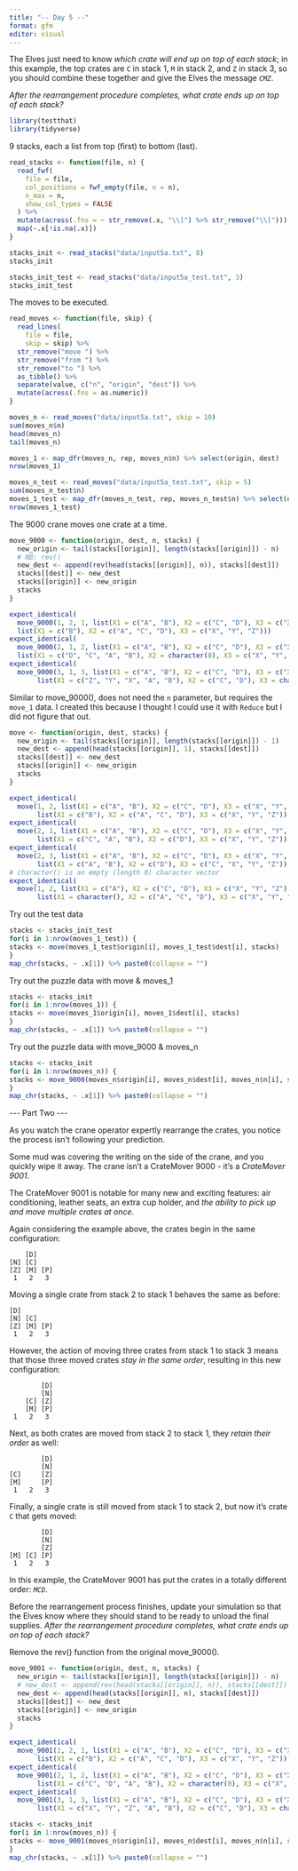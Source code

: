 ```yaml
---
title: "-- Day 5 --"
format: gfm
editor: visual
---
```


The Elves just need to know *which crate will end up on top of each stack*; in this example, the top crates are `C` in stack 1, `M` in stack 2, and `Z` in stack 3, so you should combine these together and give the Elves the message *`CMZ`*.

*After the rearrangement procedure completes, what crate ends up on top of each stack?*

```r
library(testthat)
library(tidyverse)
```

9 stacks, each a list from top (first) to bottom (last).

```r
read_stacks <- function(file, n) {
  read_fwf(
    file = file, 
    col_positions = fwf_empty(file, n = n),
    n_max = n,
    show_col_types = FALSE
  ) %>%
  mutate(across(.fns = ~ str_remove(.x, "\\]") %>% str_remove("\\["))) %>%
  map(~.x[!is.na(.x)])
}

stacks_init <- read_stacks("data/input5a.txt", 8)
stacks_init
```

```r
stacks_init_test <- read_stacks("data/input5a_test.txt", 3)
stacks_init_test
```

The moves to be executed.

```r
read_moves <- function(file, skip) {
  read_lines(
    file = file, 
    skip = skip) %>%
  str_remove("move ") %>%
  str_remove("from ") %>%
  str_remove("to ") %>%
  as_tibble() %>%
  separate(value, c("n", "origin", "dest")) %>%
  mutate(across(.fns = as.numeric))
}

moves_n <- read_moves("data/input5a.txt", skip = 10)
sum(moves_n$n)
head(moves_n)
tail(moves_n)

moves_1 <- map_dfr(moves_n, rep, moves_n$n) %>% select(origin, dest)
nrow(moves_1)

```

```r
moves_n_test <- read_moves("data/input5a_test.txt", skip = 5)
sum(moves_n_test$n)
moves_1_test <- map_dfr(moves_n_test, rep, moves_n_test$n) %>% select(origin, dest)
nrow(moves_1_test)


```

The 9000 crane moves one crate at a time.

```r

move_9000 <- function(origin, dest, n, stacks) {
  new_origin <- tail(stacks[[origin]], length(stacks[[origin]]) - n)
  # NB: rev()
  new_dest <- append(rev(head(stacks[[origin]], n)), stacks[[dest]]) 
  stacks[[dest]] <- new_dest
  stacks[[origin]] <- new_origin
  stacks
}

expect_identical(
  move_9000(1, 2, 1, list(X1 = c("A", "B"), X2 = c("C", "D"), X3 = c("X", "Y", "Z"))),
  list(X1 = c("B"), X2 = c("A", "C", "D"), X3 = c("X", "Y", "Z")))
expect_identical(
  move_9000(2, 1, 2, list(X1 = c("A", "B"), X2 = c("C", "D"), X3 = c("X", "Y", "Z"))),
  list(X1 = c("D", "C", "A", "B"), X2 = character(0), X3 = c("X", "Y", "Z")))
expect_identical(
  move_9000(3, 1, 3, list(X1 = c("A", "B"), X2 = c("C", "D"), X3 = c("X", "Y", "Z"))),
       list(X1 = c("Z", "Y", "X", "A", "B"), X2 = c("C", "D"), X3 = character(0)))

```

Similar to move_9000(), does not need the `n` parameter, but requires the `move_1` data. I created this because I thought I could use it with `Reduce` but I did not figure that out.

```r

move <- function(origin, dest, stacks) {
  new_origin <- tail(stacks[[origin]], length(stacks[[origin]]) - 1)
  new_dest <- append(head(stacks[[origin]], 1), stacks[[dest]])
  stacks[[dest]] <- new_dest
  stacks[[origin]] <- new_origin
  stacks
}

expect_identical(
  move(1, 2, list(X1 = c("A", "B"), X2 = c("C", "D"), X3 = c("X", "Y", "Z"))),
       list(X1 = c("B"), X2 = c("A", "C", "D"), X3 = c("X", "Y", "Z")))
expect_identical(
  move(2, 1, list(X1 = c("A", "B"), X2 = c("C", "D"), X3 = c("X", "Y", "Z"))),
       list(X1 = c("C", "A", "B"), X2 = c("D"), X3 = c("X", "Y", "Z")))
expect_identical(
  move(2, 3, list(X1 = c("A", "B"), X2 = c("C", "D"), X3 = c("X", "Y", "Z"))),
       list(X1 = c("A", "B"), X2 = c("D"), X3 = c("C", "X", "Y", "Z")))
# character() is an empty (length 0) character vector
expect_identical(
  move(1, 2, list(X1 = c("A"), X2 = c("C", "D"), X3 = c("X", "Y", "Z"))),
       list(X1 = character(), X2 = c("A", "C", "D"), X3 = c("X", "Y", "Z")))

```

Try out the test data

```r
stacks <- stacks_init_test
for(i in 1:nrow(moves_1_test)) {
stacks <- move(moves_1_test$origin[i], moves_1_test$dest[i], stacks)
}
map_chr(stacks, ~ .x[1]) %>% paste0(collapse = "")
```

Try out the puzzle data with move & moves_1

```r
stacks <- stacks_init
for(i in 1:nrow(moves_1)) {
stacks <- move(moves_1$origin[i], moves_1$dest[i], stacks)
}
map_chr(stacks, ~ .x[1]) %>% paste0(collapse = "")

```

Try out the puzzle data with move_9000 & moves_n

```r
stacks <- stacks_init
for(i in 1:nrow(moves_n)) {
stacks <- move_9000(moves_n$origin[i], moves_n$dest[i], moves_n$n[i], stacks)
}
map_chr(stacks, ~ .x[1]) %>% paste0(collapse = "")
```

\-\-- Part Two \-\--

As you watch the crane operator expertly rearrange the crates, you notice the process isn't following your prediction.

Some mud was covering the writing on the side of the crane, and you quickly wipe it away. The crane isn't a CrateMover 9000 - it's a *CrateMover 9001*.

The CrateMover 9001 is notable for many new and exciting features: air conditioning, leather seats, an extra cup holder, and *the ability to pick up and move multiple crates at once*.

Again considering the example above, the crates begin in the same configuration:

        [D]    
    [N] [C]    
    [Z] [M] [P]
     1   2   3 

Moving a single crate from stack 2 to stack 1 behaves the same as before:

    [D]        
    [N] [C]    
    [Z] [M] [P]
     1   2   3 

However, the action of moving three crates from stack 1 to stack 3 means that those three moved crates *stay in the same order*, resulting in this new configuration:

            [D]
            [N]
        [C] [Z]
        [M] [P]
     1   2   3

Next, as both crates are moved from stack 2 to stack 1, they *retain their order* as well:

            [D]
            [N]
    [C]     [Z]
    [M]     [P]
     1   2   3

Finally, a single crate is still moved from stack 1 to stack 2, but now it's crate `C` that gets moved:

            [D]
            [N]
            [Z]
    [M] [C] [P]
     1   2   3

In this example, the CrateMover 9001 has put the crates in a totally different order: *`MCD`*.

Before the rearrangement process finishes, update your simulation so that the Elves know where they should stand to be ready to unload the final supplies. *After the rearrangement procedure completes, what crate ends up on top of each stack?*

Remove the rev() function from the original move_9000().

```r

move_9001 <- function(origin, dest, n, stacks) {
  new_origin <- tail(stacks[[origin]], length(stacks[[origin]]) - n)
  # new_dest <- append(rev(head(stacks[[origin]], n)), stacks[[dest]])
  new_dest <- append(head(stacks[[origin]], n), stacks[[dest]])
  stacks[[dest]] <- new_dest
  stacks[[origin]] <- new_origin
  stacks
}

expect_identical(
  move_9001(1, 2, 1, list(X1 = c("A", "B"), X2 = c("C", "D"), X3 = c("X", "Y", "Z"))),
       list(X1 = c("B"), X2 = c("A", "C", "D"), X3 = c("X", "Y", "Z")))
expect_identical(
  move_9001(2, 1, 2, list(X1 = c("A", "B"), X2 = c("C", "D"), X3 = c("X", "Y", "Z"))),
       list(X1 = c("C", "D", "A", "B"), X2 = character(0), X3 = c("X", "Y", "Z")))
expect_identical(
  move_9001(3, 1, 3, list(X1 = c("A", "B"), X2 = c("C", "D"), X3 = c("X", "Y", "Z"))),
       list(X1 = c("X", "Y", "Z", "A", "B"), X2 = c("C", "D"), X3 = character(0)))

```

```r
stacks <- stacks_init
for(i in 1:nrow(moves_n)) {
stacks <- move_9001(moves_n$origin[i], moves_n$dest[i], moves_n$n[i], stacks)
}
map_chr(stacks, ~ .x[1]) %>% paste0(collapse = "")
```
